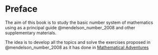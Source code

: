 # Preface {.unnumbered}

The aim of this book is to study the basic number system of mathematics using as a principal guide @mendelson_number_2008 and other supplementary materials.

The idea is to develop all the topics and solve the exercises proposed in @mendelson_number_2008 as it has done in [Mathematical Adventures](https://www.youtube.com/@mathematicaladventures) 